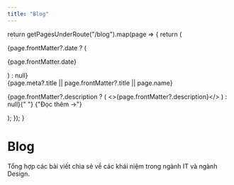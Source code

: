 ```yaml
---
title: "Blog"
---
```



  return getPagesUnderRoute("/blog").map(page => {
    return (
      <article
        key={page.route}
        className="flex flex-col gap-1 md:flex-row md:gap-9"
      >
        {page.frontMatter?.date ? (
          <p className="shrink-0 md:w-28">{page.frontMatter.date}</p>
        ) : null}
        <div className="flex flex-col gap-5">
          <div className="flex flex-col gap-1">
            <Link href={page.route} className="!no-underline">
              {page.meta?.title || page.frontMatter?.title || page.name}
            </Link>
            <p>
              {page.frontMatter?.description ? (
                <>{page.frontMatter?.description}</>
              ) : null}{" "}
              <Link
                href={page.route}
                className="text-primary-500 dark:text-primary-600 !no-underline"
              >
                {"Đọc thêm →"}
              </Link>
            </p>
          </div>
        </div>
      </article>
    );
  });
}

<div className="py-10">
  <div className="content-container">
    <h1 className="mt-10 mb-4 text-3xl font-extrabold tracking-tight leading-tight md:text-4xl text-center">
      Blog
    </h1>
    <p className="mb-16 text-lg font-normal lg:text-xl lg:mb-16 dark:text-neutral-300 text-center">
      Tổng hợp các bài viết chia sẻ về các khái niệm trong ngành IT và ngành
      Design.
    </p>
    <BlogIndex />
  </div>
</div>
